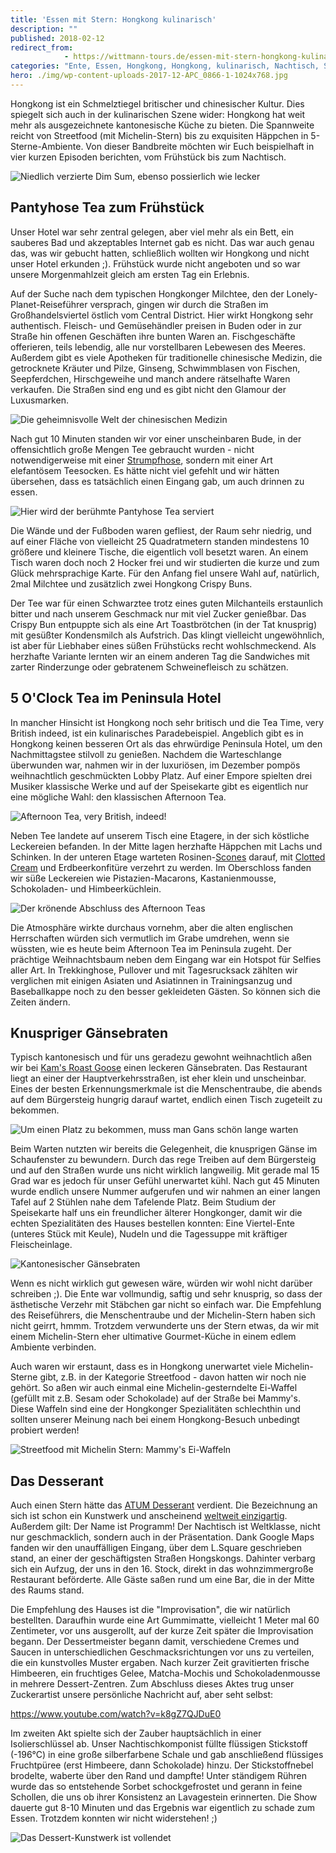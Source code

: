 ```yaml
---
title: 'Essen mit Stern: Hongkong kulinarisch'
description: ""
published: 2018-02-12
redirect_from: 
            - https://wittmann-tours.de/essen-mit-stern-hongkong-kulinarisch/
categories: "Ente, Essen, Hongkong, Hongkong, kulinarisch, Nachtisch, Streetfood, Tea Time, Tee"
hero: ./img/wp-content-uploads-2017-12-APC_0866-1-1024x768.jpg
---
```

Hongkong ist ein Schmelztiegel britischer und chinesischer Kultur. Dies spiegelt sich auch in der kulinarischen Szene wider: Hongkong hat weit mehr als ausgezeichnete kantonesische Küche zu bieten. Die Spannweite reicht von Streetfood (mit Michelin-Stern) bis zu exquisiten Häppchen in 5-Sterne-Ambiente. Von dieser Bandbreite möchten wir Euch beispielhaft in vier kurzen Episoden berichten, vom Frühstück bis zum Nachtisch.

![Niedlich verzierte Dim Sum, ebenso possierlich wie lecker](./img/wp-content-uploads-2017-12-APC_0866-1-1024x768.jpg)

<!--more-->

## Pantyhose Tea zum Frühstück

Unser Hotel war sehr zentral gelegen, aber viel mehr als ein Bett, ein sauberes Bad und akzeptables Internet gab es nicht. Das war auch genau das, was wir gebucht hatten, schließlich wollten wir Hongkong und nicht unser Hotel erkunden ;). Frühstück wurde nicht angeboten und so war unsere Morgenmahlzeit gleich am ersten Tag ein Erlebnis.

Auf der Suche nach dem typischen Hongkonger Milchtee, den der Lonely-Planet-Reiseführer versprach, gingen wir durch die Straßen im Großhandelsviertel östlich vom Central District. Hier wirkt Hongkong sehr authentisch. Fleisch- und Gemüsehändler preisen in Buden oder in zur Straße hin offenen Geschäften ihre bunten Waren an. Fischgeschäfte offerieren, teils lebendig, alle nur vorstellbaren Lebewesen des Meeres. Außerdem gibt es viele Apotheken für traditionelle chinesische Medizin, die getrocknete Kräuter und Pilze, Ginseng, Schwimmblasen von Fischen, Seepferdchen, Hirschgeweihe und manch andere rätselhafte Waren verkaufen. Die Straßen sind eng und es gibt nicht den Glamour der Luxusmarken.

![Die geheimnisvolle Welt der chinesischen Medizin](http://wittmann-tours.de/wp-content/uploads/2018/02/CW-20171218-111420-4245-1-1024x683.jpg)

Nach gut 10 Minuten standen wir vor einer unscheinbaren Bude, in der offensichtlich große Mengen Tee gebraucht wurden - nicht notwendigerweise mit einer [Strumpfhose](https://dict.leo.org/englisch-deutsch/pantyhose), sondern mit einer Art elefantösem Teesocken. Es hätte nicht viel gefehlt und wir hätten übersehen, dass es tatsächlich einen Eingang gab, um auch drinnen zu essen.

![Hier wird der berühmte Pantyhose Tea serviert](http://wittmann-tours.de/wp-content/uploads/2017/12/CW-20171221-090002-4449-1-1024x683.jpg)

Die Wände und der Fußboden waren gefliest, der Raum sehr niedrig, und auf einer Fläche von vielleicht 25 Quadratmetern standen mindestens 10 größere und kleinere Tische, die eigentlich voll besetzt waren. An einem Tisch waren doch noch 2 Hocker frei und wir studierten die kurze und zum Glück mehrsprachige Karte. Für den Anfang fiel unsere Wahl auf, natürlich, 2mal Milchtee und zusätzlich zwei Hongkong Crispy Buns.

Der Tee war für einen Schwarztee trotz eines guten Milchanteils erstaunlich bitter und nach unserem Geschmack nur mit viel Zucker genießbar. Das Crispy Bun entpuppte sich als eine Art Toastbrötchen (in der Tat knusprig) mit gesüßter Kondensmilch als Aufstrich. Das klingt vielleicht ungewöhnlich, ist aber für Liebhaber eines süßen Frühstücks recht wohlschmeckend. Als herzhafte Variante lernten wir an einem anderen Tag die Sandwiches mit zarter Rinderzunge oder gebratenem Schweinefleisch zu schätzen.

## 5 O'Clock Tea im Peninsula Hotel

In mancher Hinsicht ist Hongkong noch sehr britisch und die Tea Time, very British indeed, ist ein kulinarisches Paradebeispiel. Angeblich gibt es in Hongkong keinen besseren Ort als das ehrwürdige Peninsula Hotel, um den Nachmittagstee stilvoll zu genießen. Nachdem die Warteschlange überwunden war, nahmen wir in der luxuriösen, im Dezember pompös weihnachtlich geschmückten Lobby Platz. Auf einer Empore spielten drei Musiker klassische Werke und auf der Speisekarte gibt es eigentlich nur eine mögliche Wahl: den klassischen Afternoon Tea.

![Afternoon Tea, very British, indeed!](http://wittmann-tours.de/wp-content/uploads/2017/12/APC_0870-1-768x1024.jpg)

Neben Tee landete auf unserem Tisch eine Etagere, in der sich köstliche Leckereien befanden. In der Mitte lagen herzhafte Häppchen mit Lachs und Schinken. In der unteren Etage warteten Rosinen-[Scones](<https://de.wikipedia.org/wiki/Scone_(Geb%C3%A4ck)>) darauf, mit [Clotted Cream](https://de.wikipedia.org/wiki/Clotted_Cream) und Erdbeerkonfitüre verzehrt zu werden. Im Oberschloss fanden wir süße Leckereien wie Pistazien-Macarons, Kastanienmousse, Schokoladen- und Himbeerküchlein.

![Der krönende Abschluss des Afternoon Teas](http://wittmann-tours.de/wp-content/uploads/2017/12/APC_0871-1-1024x768.jpg)

Die Atmosphäre wirkte durchaus vornehm, aber die alten englischen Herrschaften würden sich vermutlich im Grabe umdrehen, wenn sie wüssten, wie es heute beim Afternoon Tea im Peninsula zugeht. Der prächtige Weihnachtsbaum neben dem Eingang war ein Hotspot für Selfies aller Art. In Trekkinghose, Pullover und mit Tagesrucksack zählten wir verglichen mit einigen Asiaten und Asiatinnen in Trainingsanzug und Baseballkappe noch zu den besser gekleideten Gästen. So können sich die Zeiten ändern.

## Knuspriger Gänsebraten

Typisch kantonesisch und für uns geradezu gewohnt weihnachtlich aßen wir bei [Kam's Roast Goose](http://www.krg.com.hk/!en/) einen leckeren Gänsebraten. Das Restaurant liegt an einer der Hauptverkehrsstraßen, ist eher klein und unscheinbar. Eines der besten Erkennungsmerkmale ist die Menschentraube, die abends auf dem Bürgersteig hungrig darauf wartet, endlich einen Tisch zugeteilt zu bekommen.

![Um einen Platz zu bekommen, muss man Gans schön lange warten](http://wittmann-tours.de/wp-content/uploads/2017/12/CW-20171218-184405-4285-1-1024x683.jpg)

Beim Warten nutzten wir bereits die Gelegenheit, die knusprigen Gänse im Schaufenster zu bewundern. Durch das rege Treiben auf dem Bürgersteig und auf den Straßen wurde uns nicht wirklich langweilig. Mit gerade mal 15 Grad war es jedoch für unser Gefühl unerwartet kühl. Nach gut 45 Minuten wurde endlich unsere Nummer aufgerufen und wir nahmen an einer langen Tafel auf 2 Stühlen nahe dem Tafelende Platz. Beim Studium der Speisekarte half uns ein freundlicher älterer Hongkonger, damit wir die echten Spezialitäten des Hauses bestellen konnten: Eine Viertel-Ente (unteres Stück mit Keule), Nudeln und die Tagessuppe mit kräftiger Fleischeinlage.

![Kantonesischer Gänsebraten](http://wittmann-tours.de/wp-content/uploads/2017/12/APC_0859-1-1024x768.jpg)

Wenn es nicht wirklich gut gewesen wäre, würden wir wohl nicht darüber schreiben ;). Die Ente war vollmundig, saftig und sehr knusprig, so dass der ästhetische Verzehr mit Stäbchen gar nicht so einfach war. Die Empfehlung des Reiseführers, die Menschentraube und der Michelin-Stern haben sich nicht geirrt, hmmm. Trotzdem verwunderte uns der Stern etwas, da wir mit einem Michelin-Stern eher ultimative Gourmet-Küche in einem edlem Ambiente verbinden.

Auch waren wir erstaunt, dass es in Hongkong unerwartet viele Michelin-Sterne gibt, z.B. in der Kategorie Streetfood - davon hatten wir noch nie gehört. So aßen wir auch einmal eine Michelin-gesterndelte Ei-Waffel (gefüllt mit z.B. Sesam oder Schokolade) auf der Straße bei Mammy's. Diese Waffeln sind eine der Hongkonger Spezialitäten schlechthin und sollten unserer Meinung nach bei einem Hongkong-Besuch unbedingt probiert werden!

![Streetfood mit Michelin Stern: Mammy's Ei-Waffeln](http://wittmann-tours.de/wp-content/uploads/2017/12/CW-20171221-115641-4475-1-1024x683.jpg)

## Das Desserant

Auch einen Stern hätte das [ATUM Desserant](https://www.facebook.com/ATUMDesserant/) verdient. Die Bezeichnung an sich ist schon ein Kunstwerk und anscheinend [weltweit einzigartig](https://www.google.com/search?q=desserant). Außerdem gilt: Der Name ist Programm! Der Nachtisch ist Weltklasse, nicht nur geschmacklich, sondern auch in der Präsentation. Dank Google Maps fanden wir den unauffälligen Eingang, über dem L.Square geschrieben stand, an einer der geschäftigsten Straßen Hongskongs. Dahinter verbarg sich ein Aufzug, der uns in den 16. Stock, direkt in das wohnzimmergroße Restaurant beförderte. Alle Gäste saßen rund um eine Bar, die in der Mitte des Raums stand.

Die Empfehlung des Hauses ist die "Improvisation", die wir natürlich bestellten. Daraufhin wurde eine Art Gummimatte, vielleicht 1 Meter mal 60 Zentimeter, vor uns ausgerollt, auf der kurze Zeit später die Improvisation begann. Der Dessertmeister begann damit, verschiedene Cremes und Saucen in unterschiedlichen Geschmacksrichtungen vor uns zu verteilen, die ein kunstvolles Muster ergaben. Nach kurzer Zeit gravitierten frische Himbeeren, ein fruchtiges Gelee, Matcha-Mochis und Schokoladenmousse in mehrere Dessert-Zentren. Zum Abschluss dieses Aktes trug unser Zuckerartist unsere persönliche Nachricht auf, aber seht selbst:

https://www.youtube.com/watch?v=k8gZ7QJDuE0

Im zweiten Akt spielte sich der Zauber hauptsächlich in einer Isolierschlüssel ab. Unser Nachtischkomponist füllte flüssigen Stickstoff (-196°C) in eine große silberfarbene Schale und gab anschließend flüssiges Fruchtpüree (erst Himbeere, dann Schokolade) hinzu. Der Stickstoffnebel brodelte, waberte über den Rand und dampfte! Unter ständigem Rühren wurde das so entstehende Sorbet schockgefrostet und gerann in feine Schollen, die uns ob ihrer Konsistenz an Lavagestein erinnerten. Die Show dauerte gut 8-10 Minuten und das Ergebnis war eigentlich zu schade zum Essen. Trotzdem konnten wir nicht widerstehen! ;)

![Das Dessert-Kunstwerk ist vollendet](http://wittmann-tours.de/wp-content/uploads/2017/12/APC_0875-1-1024x768.jpg)
